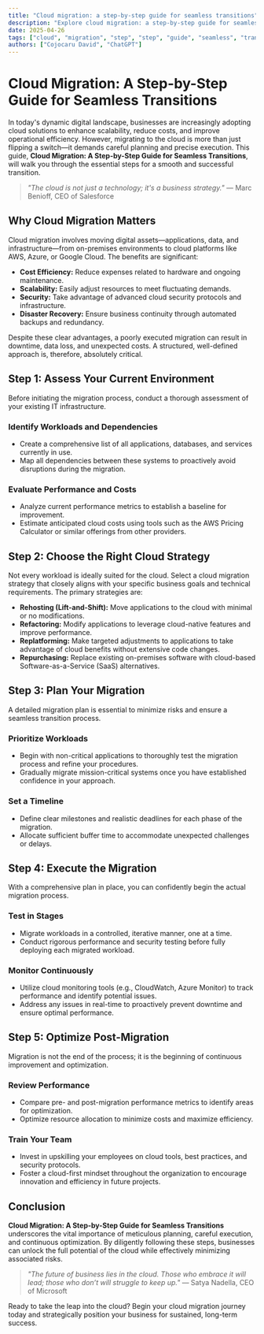 ```yaml
---
title: "Cloud migration: a step-by-step guide for seamless transitions"
description: "Explore cloud migration: a step-by-step guide for seamless transitions in this detailed guide, offering insights, strategies, and practical tips to enhance your understanding and application of the topic."
date: 2025-04-26
tags: ["cloud", "migration", "step", "step", "guide", "seamless", "transitions"]
authors: ["Cojocaru David", "ChatGPT"]
---
```


# Cloud Migration: A Step-by-Step Guide for Seamless Transitions

In today's dynamic digital landscape, businesses are increasingly adopting cloud solutions to enhance scalability, reduce costs, and improve operational efficiency. However, migrating to the cloud is more than just flipping a switch—it demands careful planning and precise execution. This guide, **Cloud Migration: A Step-by-Step Guide for Seamless Transitions**, will walk you through the essential steps for a smooth and successful transition.

> *"The cloud is not just a technology; it's a business strategy."* — Marc Benioff, CEO of Salesforce

## Why Cloud Migration Matters

Cloud migration involves moving digital assets—applications, data, and infrastructure—from on-premises environments to cloud platforms like AWS, Azure, or Google Cloud. The benefits are significant:

*   **Cost Efficiency:** Reduce expenses related to hardware and ongoing maintenance.
*   **Scalability:** Easily adjust resources to meet fluctuating demands.
*   **Security:** Take advantage of advanced cloud security protocols and infrastructure.
*   **Disaster Recovery:** Ensure business continuity through automated backups and redundancy.

Despite these clear advantages, a poorly executed migration can result in downtime, data loss, and unexpected costs. A structured, well-defined approach is, therefore, absolutely critical.

## Step 1: Assess Your Current Environment

Before initiating the migration process, conduct a thorough assessment of your existing IT infrastructure.

### Identify Workloads and Dependencies

*   Create a comprehensive list of all applications, databases, and services currently in use.
*   Map all dependencies between these systems to proactively avoid disruptions during the migration.

### Evaluate Performance and Costs

*   Analyze current performance metrics to establish a baseline for improvement.
*   Estimate anticipated cloud costs using tools such as the AWS Pricing Calculator or similar offerings from other providers.

## Step 2: Choose the Right Cloud Strategy

Not every workload is ideally suited for the cloud. Select a cloud migration strategy that closely aligns with your specific business goals and technical requirements. The primary strategies are:

*   **Rehosting (Lift-and-Shift):** Move applications to the cloud with minimal or no modifications.
*   **Refactoring:** Modify applications to leverage cloud-native features and improve performance.
*   **Replatforming:** Make targeted adjustments to applications to take advantage of cloud benefits without extensive code changes.
*   **Repurchasing:** Replace existing on-premises software with cloud-based Software-as-a-Service (SaaS) alternatives.

## Step 3: Plan Your Migration

A detailed migration plan is essential to minimize risks and ensure a seamless transition process.

### Prioritize Workloads

*   Begin with non-critical applications to thoroughly test the migration process and refine your procedures.
*   Gradually migrate mission-critical systems once you have established confidence in your approach.

### Set a Timeline

*   Define clear milestones and realistic deadlines for each phase of the migration.
*   Allocate sufficient buffer time to accommodate unexpected challenges or delays.

## Step 4: Execute the Migration

With a comprehensive plan in place, you can confidently begin the actual migration process.

### Test in Stages

*   Migrate workloads in a controlled, iterative manner, one at a time.
*   Conduct rigorous performance and security testing before fully deploying each migrated workload.

### Monitor Continuously

*   Utilize cloud monitoring tools (e.g., CloudWatch, Azure Monitor) to track performance and identify potential issues.
*   Address any issues in real-time to proactively prevent downtime and ensure optimal performance.

## Step 5: Optimize Post-Migration

Migration is not the end of the process; it is the beginning of continuous improvement and optimization.

### Review Performance

*   Compare pre- and post-migration performance metrics to identify areas for optimization.
*   Optimize resource allocation to minimize costs and maximize efficiency.

### Train Your Team

*   Invest in upskilling your employees on cloud tools, best practices, and security protocols.
*   Foster a cloud-first mindset throughout the organization to encourage innovation and efficiency in future projects.

## Conclusion

**Cloud Migration: A Step-by-Step Guide for Seamless Transitions** underscores the vital importance of meticulous planning, careful execution, and continuous optimization. By diligently following these steps, businesses can unlock the full potential of the cloud while effectively minimizing associated risks.

> *"The future of business lies in the cloud. Those who embrace it will lead; those who don’t will struggle to keep up."* — Satya Nadella, CEO of Microsoft

Ready to take the leap into the cloud? Begin your cloud migration journey today and strategically position your business for sustained, long-term success.
